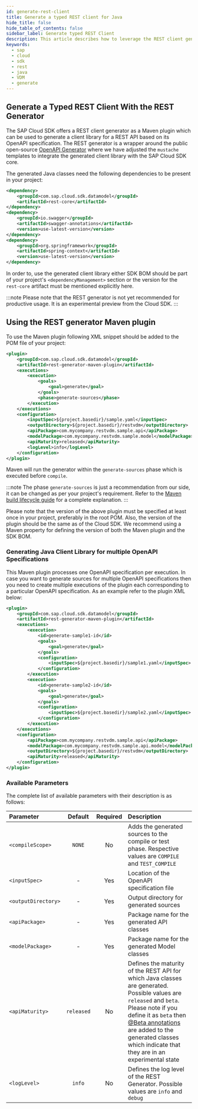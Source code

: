 ```yaml
---
id: generate-rest-client
title: Generate a typed REST client for Java
hide_title: false
hide_table_of_contents: false
sidebar_label: Generate typed REST Client
description: This article describes how to leverage the REST client generator to obtain Java classes from a service definition. These classes can then be used to build type-safe REST requests.
keywords:
  - sap
  - cloud
  - sdk
  - rest
  - java
  - VDM
  - generate
---
```


## Generate a Typed REST Client With the REST Generator

The SAP Cloud SDK offers a REST client generator as a Maven plugin which can be used to generate a client library for a REST API based on its OpenAPI specification.
The REST generator is a wrapper around the public open-source [OpenAPI Generator](https://github.com/OpenAPITools/openapi-generator) where we have adjusted the `mustache` templates to integrate the generated client library with the SAP Cloud SDK core.

The generated Java classes need the following dependencies to be present in your project:

<!-- vale off -->

```xml
<dependency>
	<groupId>com.sap.cloud.sdk.datamodel</groupId>
	<artifactId>rest-core</artifactId>
</dependency>
<dependency>
	<groupId>io.swagger</groupId>
	<artifactId>swagger-annotations</artifactId>
	<version>use-latest-version</version>
</dependency>
<dependency>
    <groupId>org.springframework</groupId>
    <artifactId>spring-context</artifactId>
    <version>use-latest-version</version>
</dependency>
```

<!-- vale on -->

In order to, use the generated client library either SDK BOM should be part of your project's `<dependencyManagement>` section or the version for the `rest-core` artifact must be mentioned explicitly here.

:::note
Please note that the REST generator is not yet recommended for productive usage.
It is an experimental preview from the Cloud SDK.
:::

## Using the REST generator Maven plugin

To use the Maven plugin following XML snippet should be added to the POM file of your project:

<!-- vale off -->

```xml
<plugin>
	<groupId>com.sap.cloud.sdk.datamodel</groupId>
	<artifactId>rest-generator-maven-plugin</artifactId>
    <executions>
		<execution>
			<goals>
				<goal>generate</goal>
			</goals>
			<phase>generate-sources</phase>
		</execution>
	</executions>
	<configuration>
   		<inputSpec>${project.basedir}/sample.yaml</inputSpec>
		<outputDirectory>${project.basedir}/restvdm</outputDirectory>
        <apiPackage>com.mycompany.restvdm.sample.api</apiPackage>
		<modelPackage>com.mycompany.restvdm.sample.model</modelPackage>
		<apiMaturity>released</apiMaturity>
		<logLevel>info</logLevel>
	</configuration>
</plugin>
```

<!-- vale on -->

Maven will run the generator within the `generate-sources` phase which is executed before `compile`.

:::note
The phase `generate-sources` is just a recommendation from our side, it can be changed as per your project's requirement.
Refer to the [Maven build lifecycle guide](https://maven.apache.org/guides/introduction/introduction-to-the-lifecycle.html#Lifecycle_Reference) for a complete explanation.
:::

Please note that the version of the above plugin must be specified at least once in your project, preferably in the root POM.
Also, the version of the plugin should be the same as of the Cloud SDK.
We recommend using a Maven property for defining the version of both the Maven plugin and the SDK BOM.

### Generating Java Client Library for multiple OpenAPI Specifications

This Maven plugin processes one OpenAPI specification per execution.
In case you want to generate sources for multiple OpenAPI specifications then you need to create multiple executions of the plugin each corresponding to a particular OpenAPI specification.
As an example refer to the plugin XML below:

<!-- vale off -->

```xml
<plugin>
	<groupId>com.sap.cloud.sdk.datamodel</groupId>
	<artifactId>rest-generator-maven-plugin</artifactId>
	<executions>
		<execution>
			<id>generate-sample1-id</id>
			<goals>
				<goal>generate</goal>
			</goals>
			<configuration>
				<inputSpec>${project.basedir}/sample1.yaml</inputSpec>
			</configuration>
		</execution>
		<execution>
			<id>generate-sample2-id</id>
			<goals>
				<goal>generate</goal>
			</goals>
			<configuration>
				<inputSpec>${project.basedir}/sample2.yaml</inputSpec>
			</configuration>
		</execution>
	</executions>
	<configuration>
		<apiPackage>com.mycompany.restvdm.sample.api</apiPackage>
		<modelPackage>com.mycompany.restvdm.sample.api.model</modelPackage>
		<outputDirectory>${project.basedir}/restvdm</outputDirectory>
		<apiMaturity>released</apiMaturity>
	</configuration>
</plugin>
```

<!-- vale on -->

### Available Parameters

The complete list of available parameters with their description is as follows:

| Parameter           |  Default   | Required | Description                                                                                                                                                                                                                                                                                                                                                                      |
| :------------------ | :--------: | :------: | :------------------------------------------------------------------------------------------------------------------------------------------------------------------------------------------------------------------------------------------------------------------------------------------------------------------------------------------------------------------------------- |
| `<compileScope>`    |   `NONE`   |    No    | Adds the generated sources to the compile or test phase. Respective values are `COMPILE` and `TEST_COMPILE`                                                                                                                                                                                                                                                                      |
| `<inputSpec>`       |     -      |   Yes    | Location of the OpenAPI specification file                                                                                                                                                                                                                                                                                                                                       |
| `<outputDirectory>` |     -      |   Yes    | Output directory for generated sources                                                                                                                                                                                                                                                                                                                                           |
| `<apiPackage>`      |     -      |   Yes    | Package name for the generated API classes                                                                                                                                                                                                                                                                                                                                       |
| `<modelPackage>`    |     -      |   Yes    | Package name for the generated Model classes                                                                                                                                                                                                                                                                                                                                     |
| `<apiMaturity>`     | `released` |    No    | Defines the maturity of the REST API for which Java classes are generated. Possible values are `released` and `beta`. Please note if you define it as `beta` then [@Beta annotations](https://www.javadoc.io/doc/com.google.guava/guava/latest/com/google/common/annotations/Beta.html) are added to the generated classes which indicate that they are in an experimental state |
| `<logLevel>`        |   `info`   |    No    | Defines the log level of the REST Generator. Possible values are `info` and `debug`                                                                                                                                                                                                                                                                                              |
